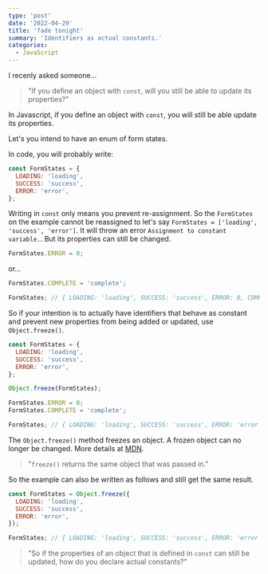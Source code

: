 ```yaml
---
type: 'post'
date: '2022-04-29'
title: 'fade tonight'
summary: 'Identifiers as actual constants.'
categories:
  - JavaScript
---
```


I recenly asked someone...

> "If you define an object with `const`, will you still be able to update its properties?"

In Javascript, if you define an object with `const`, you will still be able update its properties.

Let's you intend to have an enum of form states.

In code, you will probably write:

```javascript
const FormStates = {
  LOADING: 'loading',
  SUCCESS: 'success',
  ERROR: 'error',
};
```

Writing in `const` only means you prevent re-assignment. So the `FormStates` on the example cannot be reassigned to let's say `FormStates = ['loading', 'success', 'error']`. It will throw an error `Assignment to constant variable.`. But its properties can still be changed.

```javascript
FormStates.ERROR = 0;
```

or...

```javascript
FormStates.COMPLETE = 'complete';

FormStates; // { LOADING: 'loading', SUCCESS: 'success', ERROR: 0, COMPLETE: 'complete' }
```

So if your intention is to actually have identifiers that behave as constant and prevent new properties from being added or updated, use `Object.freeze()`.

```javascript
const FormStates = {
  LOADING: 'loading',
  SUCCESS: 'success',
  ERROR: 'error',
};

Object.freeze(FormStates);

FormStates.ERROR = 0;
FormStates.COMPLETE = 'complete';

FormStates; // { LOADING: 'loading', SUCCESS: 'success', ERROR: 'error' }
```

The `Object.freeze()` method freezes an object. A frozen object can no longer be changed. More details at [MDN](https://developer.mozilla.org/en-US/docs/Web/JavaScript/Reference/Global_Objects/Object/freeze).

> "`freeze()` returns the same object that was passed in."

So the example can also be written as follows and still get the same result.

```javascript
const FormStates = Object.freeze({
  LOADING: 'loading',
  SUCCESS: 'success',
  ERROR: 'error',
});

FormStates; // { LOADING: 'loading', SUCCESS: 'success', ERROR: 'error' }
```

> "So if the properties of an object that is defined in `const` can still be updated, how do you declare actual constants?"

<YouTubeVideo src="https://www.youtube.com/watch?v=XeGLErDToa8" />

